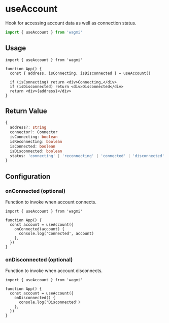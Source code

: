 # useAccount

Hook for accessing account data as well as connection status.

```ts
import { useAccount } from 'wagmi'
```

## Usage

```tsx
import { useAccount } from 'wagmi'

function App() {
  const { address, isConnecting, isDisconnected } = useAccount()

  if (isConnecting) return <div>Connecting…</div>
  if (isDisconnected) return <div>Disconnected</div>
  return <div>{address}</div>
}
```

## Return Value

```ts
{
  address?: string
  connector?: Connector
  isConnecting: boolean
  isReconnecting: boolean
  isConnected: boolean
  isDisconnected: boolean
  status: 'connecting' | 'reconnecting' | 'connected' | 'disconnected'
}
```

## Configuration

### onConnected (optional)

Function to invoke when account connects.

```tsx {5-7}
import { useAccount } from 'wagmi'

function App() {
  const account = useAccount({
    onConnected(account) {
      console.log('Connected', account)
    },
  })
}
```

### onDisconnected (optional)

Function to invoke when account disconnects.

```tsx {5-7}
import { useAccount } from 'wagmi'

function App() {
  const account = useAccount({
    onDisconnected() {
      console.log('Disconnected')
    },
  })
}
```
